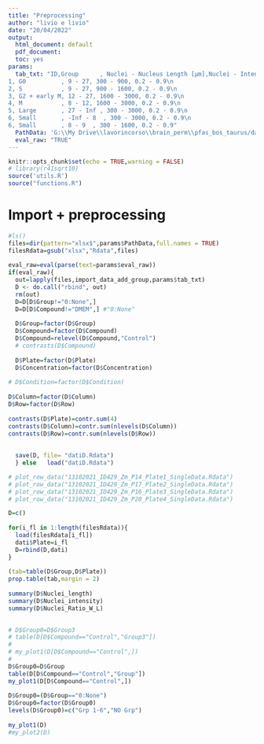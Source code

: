 --- 
title: "Preprocessing" 
author: "livio e livio" 
date: "20/04/2022" 
output: 
  html_document: default 
  pdf_document:  
  toc: yes 
params: 
  tab_txt: "ID,Group      , Nuclei - Nucleus Length [µm],Nuclei - Intensity Nucleus HOECHST 33342 Mean,Nuclei - Nucleus Ratio Width to Length \n
1, G0          , 9 - 27, 300 - 900, 0.2 - 0.9\n
2, S           , 9 - 27, 900 - 1600, 0.2 - 0.9\n
3, G2 + early M, 12 - 27, 1600 - 3000, 0.2 - 0.9\n
4, M           , 8 - 12, 1600 - 3000, 0.2 - 0.9\n
5, Large       , 27 - Inf , 300 - 3000, 0.2 - 0.9\n
6, Small       , -Inf - 8  , 300 - 3000, 0.2 - 0.9\n
6, Small       , 8 - 9  , 300 - 1600, 0.2 - 0.9"
  PathData: 'G:\\My Drive\\lavorincorso\\brain_perm\\pfas_bos_taurus/data/' 
  eval_raw: "TRUE" 
--- 
 
```{r setup, include=FALSE} 
knitr::opts_chunk$set(echo = TRUE,warning = FALSE) 
# library(r41sqrt10) 
source('utils.R') 
source("functions.R") 
``` 
 
# Import + preprocessing 
 
```{r Import_preprocessing} 
#ls() 
files=dir(pattern="xlsx$",params$PathData,full.names = TRUE) 
filesRdata=gsub("xlsx","Rdata",files) 
 
eval_raw=eval(parse(text=params$eval_raw)) 
if(eval_raw){ 
  out=lapply(files,import_data_add_group,params$tab_txt) 
  D <- do.call("rbind", out) 
  rm(out) 
  D=D[D$Group!="0:None",]  
  D=D[D$Compound!="DMEM",] #"0:None" 
   
  D$Group=factor(D$Group) 
  D$Compound=factor(D$Compound) 
  D$Compound=relevel(D$Compound,"Control") 
  # contrasts(D$Compound) 
   
  D$Plate=factor(D$Plate) 
  D$Concentration=factor(D$Concentration) 
   
# D$Condition=factor(D$Condition) 
   
D$Column=factor(D$Column) 
D$Row=factor(D$Row) 
 
contrasts(D$Plate)=contr.sum(4) 
contrasts(D$Column)=contr.sum(nlevels(D$Column)) 
contrasts(D$Row)=contr.sum(nlevels(D$Row)) 
 
 
  save(D, file= "datiD.Rdata") 
  } else   load("datiD.Rdata") 
``` 
```{r} 
 
# plot_row_data("13102021_ID429_Zm_P14_Plate1_SingleData.Rdata") 
# plot_row_data("13102021_ID429_Zm_P17_Plate2_SingleData.Rdata") 
# plot_row_data("13102021_ID429_Zm_P16_Plate3_SingleData.Rdata") 
# plot_row_data("13102021_ID429_Zm_P20_Plate4_SingleData.Rdata") 
``` 
 
```{r, eval=TRUE} 
D=c() 
 
for(i_fl in 1:length(filesRdata)){ 
  load(filesRdata[i_fl]) 
  dati$Plate=i_fl 
  D=rbind(D,dati) 
} 
 
(tab=table(D$Group,D$Plate)) 
prop.table(tab,margin = 2) 
 
summary(D$Nuclei_length) 
summary(D$Nuclei_intensity) 
summary(D$Nuclei_Ratio_W_L) 
 
``` 
 
```{r, eval=TRUE} 
# D$Group0=D$Group3 
# table(D[D$Compound=="Control","Group3"]) 
#  
# my_plot1(D[D$Compound=="Control",]) 
#  
D$Group0=D$Group 
table(D[D$Compound=="Control","Group"]) 
my_plot1(D[D$Compound=="Control",]) 
 
D$Group0=(D$Group=="0:None") 
D$Group0=factor(D$Group0) 
levels(D$Group0)=c("Grp 1-6","NO Grp") 
 
my_plot1(D) 
#my_plot2(D) 
 
``` 
 
